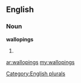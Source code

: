==English==

===Noun===
'''wallopings'''

# {{plural of|[[walloping]]}}

[[Category:English plurals]]

[[ar:wallopings]]
[[my:wallopings]]